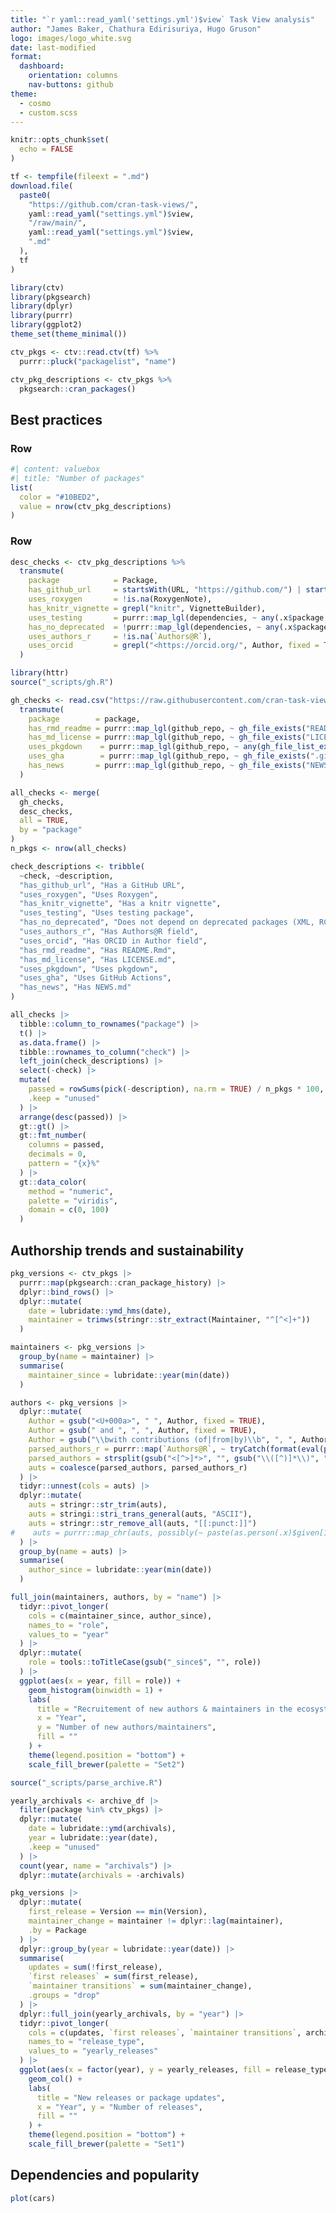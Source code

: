 ```yaml
---
title: "`r yaml::read_yaml('settings.yml')$view` Task View analysis"
author: "James Baker, Chathura Edirisuriya, Hugo Gruson"
logo: images/logo_white.svg
date: last-modified
format: 
  dashboard:
    orientation: columns
    nav-buttons: github
theme: 
  - cosmo
  - custom.scss
---
```


```r
knitr::opts_chunk$set(
  echo = FALSE
)
```

```r
tf <- tempfile(fileext = ".md")
download.file(
  paste0(
    "https://github.com/cran-task-views/",
    yaml::read_yaml("settings.yml")$view,
    "/raw/main/",
    yaml::read_yaml("settings.yml")$view,
    ".md"
  ),
  tf
)
```

```r
library(ctv)
library(pkgsearch)
library(dplyr)
library(purrr)
library(ggplot2)
theme_set(theme_minimal())
```

```r
ctv_pkgs <- ctv::read.ctv(tf) %>%
  purrr::pluck("packagelist", "name") 

ctv_pkg_descriptions <- ctv_pkgs %>%
  pkgsearch::cran_packages()
```

## Best practices {width=33%}

### Row {height=20%}

```r
#| content: valuebox
#| title: "Number of packages"
list(
  color = "#10BED2",
  value = nrow(ctv_pkg_descriptions)
)
```

### Row

```r
desc_checks <- ctv_pkg_descriptions %>%
  transmute(
    package            = Package,
    has_github_url     = startsWith(URL, "https://github.com/") | startsWith(BugReports, "https://github.com/"),
    uses_roxygen       = !is.na(RoxygenNote),
    has_knitr_vignette = grepl("knitr", VignetteBuilder),
    uses_testing       = purrr::map_lgl(dependencies, ~ any(.x$package %in% c("testthat", "testit", "unitizer", "RUnit", "tinytest"))),
    has_no_deprecated  = !purrr::map_lgl(dependencies, ~ any(.x$package %in% c("RUnit", "XML", "RCurl", "plyr", "reshape2"))),
    uses_authors_r     = !is.na(`Authors@R`),
    uses_orcid         = grepl("<https://orcid.org/", Author, fixed = TRUE)
  )
```

```r
library(httr)
source("_scripts/gh.R")
```

```r
gh_checks <- read.csv("https://raw.githubusercontent.com/cran-task-views/Epidemiology/main/data/source_repositories.csv") %>%
  transmute(
    package        = package,
    has_rmd_readme = purrr::map_lgl(github_repo, ~ gh_file_exists("README.Rmd", .x)),
    has_md_license = purrr::map_lgl(github_repo, ~ gh_file_exists("LICENSE.md", .x)),
    uses_pkgdown    = purrr::map_lgl(github_repo, ~ any(gh_file_list_exists(c("_pkgdown.yml", "_pkgdown.yaml", "pkgdown/pkgdown.yml"), .x))),
    uses_gha        = purrr::map_lgl(github_repo, ~ gh_file_exists(".github/workflows", .x)),
    has_news       = purrr::map_lgl(github_repo, ~ gh_file_exists("NEWS.md", .x))
  )
```

```r
all_checks <- merge(
  gh_checks,
  desc_checks,
  all = TRUE,
  by = "package"
)
n_pkgs <- nrow(all_checks)
```

```r
check_descriptions <- tribble(
  ~check, ~description,
  "has_github_url", "Has a GitHub URL",
  "uses_roxygen", "Uses Roxygen",
  "has_knitr_vignette", "Has a knitr vignette",
  "uses_testing", "Uses testing package",
  "has_no_deprecated", "Does not depend on deprecated packages (XML, RCurl, RUnit, plyr, reshape2)",
  "uses_authors_r", "Has Authors@R field",
  "uses_orcid", "Has ORCID in Author field",
  "has_rmd_readme", "Has README.Rmd",
  "has_md_license", "Has LICENSE.md",
  "uses_pkgdown", "Uses pkgdown",
  "uses_gha", "Uses GitHub Actions",
  "has_news", "Has NEWS.md"
)
```

```r
all_checks |>
  tibble::column_to_rownames("package") |>
  t() |>
  as.data.frame() |>
  tibble::rownames_to_column("check") |>
  left_join(check_descriptions) |>
  select(-check) |> 
  mutate(
    passed = rowSums(pick(-description), na.rm = TRUE) / n_pkgs * 100,
    .keep = "unused"
  ) |>
  arrange(desc(passed)) |> 
  gt::gt() |> 
  gt::fmt_number(
    columns = passed,
    decimals = 0,
    pattern = "{x}%"
  ) |> 
  gt::data_color(
    method = "numeric",
    palette = "viridis",
    domain = c(0, 100)
  )
```

## Authorship trends and sustainability {width=33%}

```r
pkg_versions <- ctv_pkgs |> 
  purrr::map(pkgsearch::cran_package_history) |> 
  dplyr::bind_rows() |> 
  dplyr::mutate(
    date = lubridate::ymd_hms(date),
    maintainer = trimws(stringr::str_extract(Maintainer, "^[^<]+"))
  )
```

```r
maintainers <- pkg_versions |> 
  group_by(name = maintainer) |> 
  summarise(
    maintainer_since = lubridate::year(min(date))
  )

authors <- pkg_versions |> 
  dplyr::mutate(
    Author = gsub("<U+000a>", " ", Author, fixed = TRUE),
    Author = gsub(" and ", ", ", Author, fixed = TRUE),
    Author = gsub("\\bwith contributions (of|from|by)\\b", ", ", Author, fixed = TRUE),
    parsed_authors_r = purrr::map(`Authors@R`, ~ tryCatch(format(eval(parse(text = .x)), include = c("given", "family")), error = function(e) NA)),
    parsed_authors = strsplit(gsub("<[^>]*>", "", gsub("\\([^)]*\\)", "", gsub("\\[(\\w| |,)*\\]", "", Author))), "[[:space:]]*,+[[:space:]]*"),
    auts = coalesce(parsed_authors, parsed_authors_r)
  ) |> 
  tidyr::unnest(cols = auts) |> 
  dplyr::mutate(
    auts = stringr::str_trim(auts),
    auts = stringi::stri_trans_general(auts, "ASCII"),
    auts = stringr::str_remove_all(auts, "[[:punct:]]")
#    auts = purrr::map_chr(auts, possibly(~ paste(as.person(.x)$given[1], as.person(.x)$family), otherwise = ""))
  ) |>
  group_by(name = auts) |> 
  summarise(
    author_since = lubridate::year(min(date))
  )

full_join(maintainers, authors, by = "name") |>
  tidyr::pivot_longer(
    cols = c(maintainer_since, author_since),
    names_to = "role",
    values_to = "year"
  ) |> 
  dplyr::mutate(
    role = tools::toTitleCase(gsub("_since$", "", role))
  ) |> 
  ggplot(aes(x = year, fill = role)) +
    geom_histogram(binwidth = 1) +
    labs(
      title = "Recruitement of new authors & maintainers in the ecosystem",
      x = "Year",
      y = "Number of new authors/maintainers",
      fill = ""
    ) +
    theme(legend.position = "bottom") +
    scale_fill_brewer(palette = "Set2")
```

```r
source("_scripts/parse_archive.R")

yearly_archivals <- archive_df |> 
  filter(package %in% ctv_pkgs) |> 
  dplyr::mutate(
    date = lubridate::ymd(archivals),
    year = lubridate::year(date),
    .keep = "unused"
  ) |> 
  count(year, name = "archivals") |> 
  dplyr::mutate(archivals = -archivals)
```

```r
pkg_versions |> 
  dplyr::mutate(
    first_release = Version == min(Version), 
    maintainer_change = maintainer != dplyr::lag(maintainer),
    .by = Package
  ) |>
  dplyr::group_by(year = lubridate::year(date)) |> 
  summarise(
    updates = sum(!first_release),
    `first releases` = sum(first_release),
    `maintainer transitions` = sum(maintainer_change),
    .groups = "drop"
  ) |> 
  dplyr::full_join(yearly_archivals, by = "year") |> 
  tidyr::pivot_longer(
    cols = c(updates, `first releases`, `maintainer transitions`, archivals),
    names_to = "release_type",
    values_to = "yearly_releases"
  ) |>
  ggplot(aes(x = factor(year), y = yearly_releases, fill = release_type)) +
    geom_col() +
    labs(
      title = "New releases or package updates",
      x = "Year", y = "Number of releases",
      fill = ""
    ) +
    theme(legend.position = "bottom") +
    scale_fill_brewer(palette = "Set1")
```

## Dependencies and popularity {width=33%}

```r
plot(cars)
```


